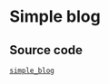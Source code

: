 # Simple blog

## Source code

[`simple_blog`](https://github.com/rooch-network/rooch/tree/main/examples/simple_blog)
